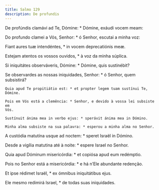 ```yaml
---
title: Salmo 129
description: De profundis
---
```


<div class="side-by-side not-content">

De profúndis clamávi ad Te, Dómine: * Dómine, exáudi vocem meam:

  <span>
    Do profundo clamei a Vós, Senhor: * ó Senhor, escutai a minha voz:
  </span>

Fiant aures tuæ intendéntes, * in vocem deprecatiónis meæ.

Estejam atentos os vossos ouvidos, * à voz da minha súplica.

Si iniquitátes observáveris, Dómine: * Dómine, quis sustinébit?

  <span>
    Se observardes as nossas iniquidades, Senhor: * ó Senhor, quem subsistirá?

    Quia apud Te propitiátio est: * et propter legem tuam sustínui Te, Dómine.

    Pois em Vós está a clemência: * Senhor, e devido à vossa lei subsiste em
    Vós.

    Sustínuit ánima mea in verbo ejus: * sperávit ánima mea in Dómino.

    Minha alma subsiste na sua palavra: * esperou a minha alma no Senhor.
  </span>

A custódia matutína usque ad noctem: * speret Israël in Dómino.

Desde a vigília matutina até à noite: * espere Israel no Senhor.

Quia apud Dóminum misericórdia: * et copiósa apud eum redémptio.

  <span>
    Pois no Senhor está a misericórdia: * e há n’Ele abundante redenção.
  </span>

Et ipse rédimet Israël, * ex ómnibus iniquitátibus ejus.

Ele mesmo redimirá Israel, * de todas suas iniquidades.

</div>
